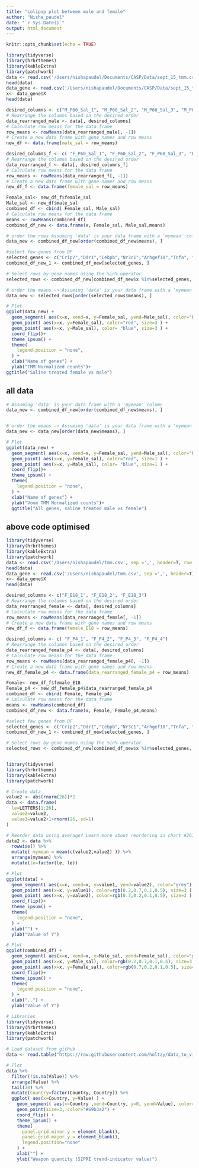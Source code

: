 ```yaml
---
title: "Lolipop plot between male and female"
author: "Nisha_paudel"
date: "`r Sys.Date()`"
output: html_document
---
```


```r
knitr::opts_chunk$set(echo = TRUE)
```

```r
library(tidyverse)
library(hrbrthemes)
library(kableExtra)
library(patchwork)
data <- read.csv('/Users/nishapaudel/Documents/CASP/Data/sept_15_tmm.csv', sep =',', header=T, row.names = 1)
head(data)
data_gene <- read.csv('/Users/nishapaudel/Documents/CASP/Data/sept_15_tmm.csv', sep =',', header=T) ## I am reading again just to get the genes names
x<- data_gene$X
head(data)
```




```r
desired_columns <- c("M_P60_Sal_1", "M_P60_Sal_2", "M_P60_Sal_3", "M_P60_Sal_4", "M_P60_Sal_5")
# Rearrange the columns based on the desired order
data_rearranged_male <- data[, desired_columns]
# Calculate row means for the data frame
row_means <- rowMeans(data_rearranged_male[, -1])
# Create a new data frame with gene names and row means
new_df <- data.frame(male_sal = row_means)
```


```r
desired_columns_f <- c( "F_P60_Sal_1", "F_P60_Sal_2", "F_P60_Sal_3", "F_P60_Sal_4", "F_P60_Sal_5", "F_P60_Sal_6", "F_P60_Sal_7")
# Rearrange the columns based on the desired order
data_rearranged_f <- data[, desired_columns_f]
# Calculate row means for the data frame
row_means <- rowMeans(data_rearranged_f[, -1])
# Create a new data frame with gene names and row means
new_df_f <- data.frame(female_sal = row_means)
```

```r
Female_sal<- new_df_f$female_sal
Male_sal <- new_df$male_sal
combined_df <- cbind( Female_sal, Male_sal)
# Calculate row means for the data frame
means <- rowMeans(combined_df)
combined_df_new <- data.frame(x, Female_sal, Male_sal,means)


```

```r
# order the rows Assuming 'data' is your data frame with a 'mymean' column
data_new <- combined_df_new[order(combined_df_new$means), ]
```


```r
#select few genes from DF
selected_genes <- c("Crip2","Ddr1","Cebpb","Nr3c1","Arhgef10","Tnfa", "Tlr4", "Ttr", "Il10ra", "Il1a", "Xist", "Tsix","Uty","Dcpp1","Zfp36", "P2ry12","Tgfbr1","Cx3cr1","Ccr5","Ncoa2","Il10", "Cxcl2","Fos","Il1b","Vegfc", "Hnrnpu", "Dusp1","Ccl5","Alox5ap","Adam9","yp11a1","Edn1","Fdxr","Raf1", "Tenc1","Ddx3y","Snrnp200" )
combined_df_new_1 <- combined_df_new[selected_genes, ]


```

```r
# Select rows by gene names using the %in% operator
selected_rows <- combined_df_new[combined_df_new$x %in%selected_genes, ]
```

```r
# order the means -> Assuming 'data' is your data frame with a 'mymean' column
data_new <- selected_rows[order(selected_rows$means), ]
```


```r
# Plot
ggplot(data_new) +
  geom_segment( aes(x=x, xend=x, y=Female_sal, yend=Male_sal), color="black") +
  geom_point( aes(x=x, y=Female_sal), color="red", size=3 ) +
  geom_point( aes(x=x, y=Male_sal), color= "blue", size=3 ) +
  coord_flip()+
  theme_ipsum() +
  theme(
    legend.position = "none",
  ) +
  xlab("Name of genes") +
  ylab("TMM Normalized counts")+
ggtitle("Saline treated female vs male")
```



## all data

```r
# Assuming 'data' is your data frame with a 'mymean' column
data_new <- combined_df_new[order(combined_df_new$means), ]


# order the means -> Assuming 'data' is your data frame with a 'mymean' column
data_new <- data_new[order(data_new$means), ]
```


```r
# Plot
ggplot(data_new) +
  geom_segment( aes(x=x, xend=x, y=Female_sal, yend=Male_sal), color="black") +
  geom_point( aes(x=x, y=Female_sal), color="red", size=1 ) +
  geom_point( aes(x=x, y=Male_sal), color= "blue", size=1 ) +
  coord_flip()+
  theme_ipsum() +
  theme(
    legend.position = "none",
  ) +
  xlab("Name of genes") +
  ylab("Voom TMM Normalized counts")+
  ggtitle("All genes, saline treated male vs female")
```



## above code optimised

```r
library(tidyverse)
library(hrbrthemes)
library(kableExtra)
library(patchwork)
data <- read.csv('/Users/nishapaudel/tmm.csv', sep =',', header=T, row.names = 1)
head(data)
data_gene <- read.csv('/Users/nishapaudel/tmm.csv', sep =',', header=T) ## I am reading again just to get the genes names
x<- data_gene$X
head(data)
```



```r
desired_columns <- c("F_E18_1", "F_E18_2", "F_E18_3")
# Rearrange the columns based on the desired order
data_rearranged_female <- data[, desired_columns]
# Calculate row means for the data frame
row_means <- rowMeans(data_rearranged_female[, -1])
# Create a new data frame with gene names and row means
new_df_f <- data.frame(female_E18 = row_means)
```


```r
desired_columns <- c( "F_P4_1", "F_P4_2", "F_P4_3", "F_P4_4")
# Rearrange the columns based on the desired order
data_rearranged_female_p4 <- data[, desired_columns]
# Calculate row means for the data frame
row_means <- rowMeans(data_rearranged_female_p4[, -1])
# Create a new data frame with gene names and row means
new_df_female_p4 <- data.frame(data_rearranged_female_p4 = row_means)
```


```r
Female<- new_df_f$female_E18
Female_p4 <- new_df_female_p4$data_rearranged_female_p4
combined_df <- cbind( Female, Female_p4)
# Calculate row means for the data frame
means <- rowMeans(combined_df)
combined_df_new <- data.frame(x, Female, Female_p4,means)
```



```r
#select few genes from DF
selected_genes <- c("Crip2","Ddr1","Cebpb","Nr3c1","Arhgef10","Tnfa", "Tlr4", "Il10ra", "Il1a", "Xist", "Tsix","Uty","Dcpp1","Zfp36", "P2ry12","Tgfbr1","Cx3cr1","Ccr5","Ncoa2","Il10", "Cxcl2","Fos","Il1b","Vegfc", "Hnrnpu", "Dusp1","Ccl5","Alox5ap","Adam9","yp11a1","Edn1","Fdxr","Raf1", "Tenc1","Ddx3y","Snrnp200" )
combined_df_new_1 <- combined_df_new[selected_genes, ]


```


```r
# Select rows by gene names using the %in% operator
selected_rows <- combined_df_new[combined_df_new$x %in%selected_genes, ]
```

```r

```



```r
library(tidyverse)
library(hrbrthemes)
library(kableExtra)
library(patchwork)
```


```r
# Create data
value2 <- abs(rnorm(26))*2
data <- data.frame(
  le=LETTERS[1:26], 
  value2=value2, 
  value3=value2+1+rnorm(26, sd=1) 
)
```


```r
 
# Reorder data using average? Learn more about reordering in chart #267
data2 <- data %>% 
  rowwise() %>% 
  mutate( mymean = mean(c(value2,value2) )) %>% 
  arrange(mymean) %>% 
  mutate(le=factor(le, le))
```

```r



# Plot
ggplot(data) +
  geom_segment( aes(x=x, xend=x, y=value1, yend=value2), color="grey") +
  geom_point( aes(x=x, y=value1), color=rgb(0.2,0.7,0.1,0.5), size=3 ) +
  geom_point( aes(x=x, y=value2), color=rgb(0.7,0.2,0.1,0.5), size=3 ) +
  coord_flip()+
  theme_ipsum() +
  theme(
    legend.position = "none",
  ) +
  xlab("") +
  ylab("Value of Y")
```


```r
# Plot
ggplot(combined_df) +
  geom_segment( aes(x=x, xend=x, y=Male_sal, yend=Female_sal), color="grey") +
  geom_point( aes(x=x, y=Male_sal), color=rgb(0.2,0.7,0.1,0.5), size=3 ) +
  geom_point( aes(x=x, y=Female_sal), color=rgb(0.7,0.2,0.1,0.5), size=3 ) +
  coord_flip()+
  theme_ipsum() +
  theme(
    legend.position = "none",
  ) +
  xlab("..") +
  ylab("Value of Y")
```

```r
# Libraries
library(tidyverse)
library(hrbrthemes)
library(kableExtra)
library(patchwork)

# Load dataset from github
data <- read.table("https://raw.githubusercontent.com/holtzy/data_to_viz/master/Example_dataset/7_OneCatOneNum.csv", header=TRUE, sep=",")

# Plot
data %>%
  filter(!is.na(Value)) %>%
  arrange(Value) %>%
  tail(20) %>%
  mutate(Country=factor(Country, Country)) %>%
  ggplot( aes(x=Country, y=Value) ) +
    geom_segment( aes(x=Country ,xend=Country, y=0, yend=Value), color="grey") +
    geom_point(size=3, color="#69b3a2") +
    coord_flip() +
    theme_ipsum() +
    theme(
      panel.grid.minor.y = element_blank(),
      panel.grid.major.y = element_blank(),
      legend.position="none"
    ) +
    xlab("") +
    ylab("Weapon quantity (SIPRI trend-indicator value)")


```

